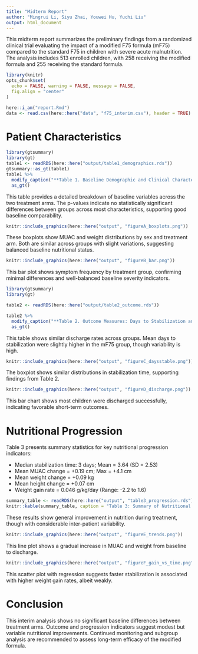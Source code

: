 ```yaml
---
title: "Midterm Report"
author: "Mingrui Li, Siyu Zhai, Youwei Hu, Yuchi Liu"
output: html_document
---
```


This midterm report summarizes the preliminary findings from a randomized clinical trial evaluating the impact of a modified F75 formula (mF75) compared to the standard F75 in children with severe acute malnutrition. The analysis includes 513 enrolled children, with 258 receiving the modified formula and 255 receiving the standard formula.

```r
library(knitr)
opts_chunk$set(
  echo = FALSE, warning = FALSE, message = FALSE,
  fig.align = "center"
)
```

```r
here::i_am("report.Rmd")
data <- read.csv(here::here("data", "f75_interim.csv"), header = TRUE)
```

# Patient Characteristics

```r
library(gtsummary)
library(gt)
table1 <- readRDS(here::here("output/table1_demographics.rds"))
gtsummary::as_gt(table1)
table1 %>%
  modify_caption("**Table 1. Baseline Demographic and Clinical Characteristics**") %>%
  as_gt()
```

This table provides a detailed breakdown of baseline variables across the two treatment arms. The p-values indicate no statistically significant differences between groups across most characteristics, supporting good baseline comparability.

```r
knitr::include_graphics(here::here("output", "figureA_boxplots.png"))
```

These boxplots show MUAC and weight distributions by sex and treatment arm. Both are similar across groups with slight variations, suggesting balanced baseline nutritional status.

```r
knitr::include_graphics(here::here("output", "figureB_bar.png"))
```

This bar plot shows symptom frequency by treatment group, confirming minimal differences and well-balanced baseline severity indicators.

```r

library(gtsummary)
library(gt)

table2 <- readRDS(here::here("output/table2_outcome.rds"))

table2 %>%
  modify_caption("**Table 2. Outcome Measures: Days to Stabilization and Discharge Status**") %>%
  as_gt()

```

This table shows similar discharge rates across groups. Mean days to stabilization were slightly higher in the mF75 group, though variability is high.

```r
knitr::include_graphics(here::here("output", "figureC_daysstable.png"))
```

The boxplot shows similar distributions in stabilization time, supporting findings from Table 2.

```r
knitr::include_graphics(here::here("output", "figureD_discharge.png"))
```

This bar chart shows most children were discharged successfully, indicating favorable short-term outcomes.

# Nutritional Progression

Table 3 presents summary statistics for key nutritional progression indicators:

- Median stabilization time: 3 days; Mean = 3.64 (SD = 2.53)
- Mean MUAC change = +0.19 cm; Max = +4.1 cm
- Mean weight change = +0.09 kg
- Mean height change = +0.07 cm
- Weight gain rate = 0.046 g/kg/day (Range: -2.2 to 1.6)

```r
summary_table <- readRDS(here::here("output", "table3_progression.rds"))
knitr::kable(summary_table, caption = "Table 3: Summary of Nutritional Progression Over Time")
```

These results show general improvement in nutrition during treatment, though with considerable inter-patient variability.

```r
knitr::include_graphics(here::here("output", "figureE_trends.png"))
```

This line plot shows a gradual increase in MUAC and weight from baseline to discharge.

```r
knitr::include_graphics(here::here("output", "figureF_gain_vs_time.png"))
```

This scatter plot with regression suggests faster stabilization is associated with higher weight gain rates, albeit weakly.

# Conclusion

This interim analysis shows no significant baseline differences between treatment arms. Outcome and progression indicators suggest modest but variable nutritional improvements. Continued monitoring and subgroup analysis are recommended to assess long-term efficacy of the modified formula.
